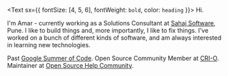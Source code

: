 <Text sx={{ fontSize: [4, 5, 6], fontWeight: `bold`, color: `heading` }}>
    Hi.
</Text>

I'm Amar - currently working as a Solutions Consultant at <a href="http://sahaj.ai" target="_blank">Sahaj Software</a>, Pune.
I like to build things and, more importantly, I like to fix things. I've worked on a bunch of different kinds of software, and am always interested in learning new technologies.

Past <a href="https://summerofcode.withgoogle.com/" target="_blank">Google Summer of Code</a>.
Open Source Community Member at <a href="https://cri-o.io/" target="_blank">CRI-O</a>.
Maintainer at <a href="https://github.com/OpenSourceHelpCommunity" target="_blank">Open Source Help Community</a>.
